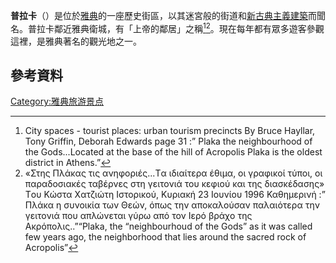 '''普拉卡'''（{{lang-el|Πλάκα}}）是位於[[雅典|雅典]]的一座歷史街區，以其迷宮般的街道和[[新古典主義建築|新古典主義建築]]而聞名。普拉卡鄰近雅典衛城，有「上帝的鄰居」之稱<ref>City spaces - tourist places: urban tourism precincts By Bruce Hayllar, Tony Griffin, Deborah Edwards page 31 :” Plaka the neighbourhood of the Gods...Located at the base of the hill of Acropolis Plaka is the oldest district in Athens.”</ref><ref>«Στης Πλάκας τις ανηφοριές...Tα ιδιαίτερα έθιμα, οι γραφικοί τύποι, οι παραδοσιακές ταβέρνες στη γειτονιά του κεφιού και της διασκέδασης» Tου Kώστα Xατζιώτη Ιστορικού,  Κυριακή 23 Ιουνίου 1996 Καθημερινή :” Πλάκα η συνοικία των Θεών, όπως την αποκαλούσαν παλαιότερα την γειτονιά που απλώνεται γύρω από τον Ιερό βράχο της Ακρόπολις..”“Plaka, the “neighbourhoud of the Gods” as it was called few years ago, the neighborhood that lies around the sacred rock of Acropolis”</ref>。現在每年都有眾多遊客參觀這裡，是雅典著名的觀光地之一。

==參考資料==
{{reflist}}

{{Commons category|Plaka}}
{{coord|37|58|20|N|23|43|50|E|display=title|region:GR_type:city}}
{{雅典地标}}
{{normdaten}}
[[Category:雅典旅游景点|Category:雅典旅游景点]]
{{greece-stub}}